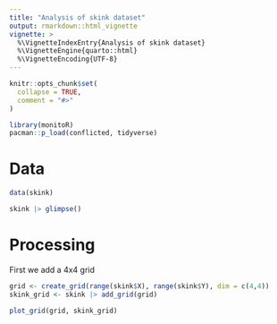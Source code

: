 ```yaml
---
title: "Analysis of skink dataset"
output: rmarkdown::html_vignette
vignette: >
  %\VignetteIndexEntry{Analysis of skink dataset}
  %\VignetteEngine{quarto::html}
  %\VignetteEncoding{UTF-8}
---
```


```r
knitr::opts_chunk$set(
  collapse = TRUE,
  comment = "#>"
)
```

```r
library(monitoR)
pacman::p_load(conflicted, tidyverse)
```

# Data
```r
data(skink)
```

```r
skink |> glimpse()
```

# Processing
First we add a 4x4 grid

```r
grid <- create_grid(range(skink$X), range(skink$Y), dim = c(4,4))
skink_grid <- skink |> add_grid(grid)
```


```r
plot_grid(grid, skink_grid)
```